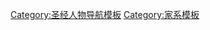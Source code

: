 {{Navbox
|name = Adam to David
|title = 从[[亚当]]到[[大卫王|大卫]]的[[家谱|谱系]]
|liststyle =
|state = {{{state|<noinclude>uncollapsed</noinclude>}}}

|group1 = {{nowrap begin}}从[[創世記|创世]]到[[大洪水]]{{nowrap end}}
|list1 = [[亚当]]＋[[夏娃]]→ [[塞特]]{{to}}[[以挪士]]{{to}}[[该南]]{{to}}[[玛勒列]]{{to}}[[雅列]]{{to}}[[以诺|以诺]]{{to}}[[瑪土撒拉]]{{to}}[[拉麦]]{{to}}[[挪亚]] <small>[[挪亞眾子|(挪亚的后裔...)]]</small>

|group2 = {{nowrap begin}}从[[閃姆|闪]]到[[雅各 (舊約聖經)|雅各]]{{nowrap end}}
|list2 = [[閃姆|闪]]{{to}}[[亚法撒]]{{to}}[[沙拉 (圣经人物)|沙拉]]{{to}}[[希伯]]{{to}}[[法勒]]{{to}}[[拉吴]]{{to}}[[西鹿]]{{to}}[[拿鹤]]{{to}}[[他拉]]{{to}}[[亞伯拉罕|亚伯兰/亚伯拉罕]]{{to}}[[以撒]]{{to}}[[雅各 (舊約聖經)|雅各/以色列]] <small>[[Template:Sons of Jacob|(雅各的后裔...)]]</small>

|group3 = {{nowrap begin}}从[[猶大 (創世記)|犹大]]到[[大卫王|大卫]]{{nowrap end}}
|list3 = [[猶大 (創世記)|犹大]]{{to}}[[法勒斯]]{{to}}[[希斯仑]]{{to}}[[亚兰]]{{to}}[[亚米拿达]]{{to}}[[拿顺]]{{to}}[[撒门]]{{to}}[[波阿斯]]{{to}}[[俄备得]]{{to}}[[耶西]]{{to}}[[大卫王|大卫]] <small>[[耶稣的谱系|(从大卫到耶稣...)]]</small>
}}<noinclude>
[[Category:圣经人物导航模板]]
[[Category:家系模板]]
</noinclude>